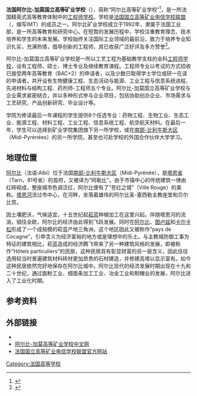 '''法国阿尔比-加莫国立高等矿业学校'''（{{lang-fr|École Nationale Supérieure des Mines d'Albi-Carmaux}}），简称“阿尔比高等矿业学校”<ref>{{Cite web |url=http://www.jsj.edu.cn/n1/12033.shtml |title=法国.教育涉外监管信息网 |access-date=2016-05-25 |archive-date=2016-04-09 |archive-url=https://web.archive.org/web/20160409164051/http://www.jsj.edu.cn/n1/12033.shtml |dead-url=yes }}</ref>，是一所法国精英式高等教育体制中的[[大学校_(法国)|工程师学校]]。学校是[[法国国立高等矿业电信学校联盟|法国国立高等矿业电信学校联盟]]（{{lang-fr|Institut Mines-Télécom}}，缩写IMT）的成员之一。阿尔比矿业学校成立于1992年，隶属于法国工业部，是一所高等教育和研究中心。在短暂的发展历程中，学校注重教育理念、技术培养和学生的未来发展。学校始终关注国际工业领域的最前沿，致力于培养专业知识扎实，充满热情，倡导创新的工程师，其已收获广泛好评及多方赞誉<ref>{{Cite web |url=http://www.univfr.com/p/school.show/zyfid-0/zyid-0/id-174/174.html |title=法国阿尔比-加莫国立高等矿业学校介绍.留法公社 |access-date=2016-05-25 |archive-date=2016-06-10 |archive-url=https://web.archive.org/web/20160610190809/http://www.univfr.com/p/school.show/zyfid-0/zyid-0/id-174/174.html |dead-url=no }}</ref>。

阿尔比-加莫国立高等矿业学校是一所以工艺工程为基础教学支柱的全科[[工程师学校|工程师学校]]，设有工程师、硕士、博士专业及继续教育课程。工程师专业以考试的方式招收已接受两年高等教育（BAC+2）的申请者，以及少数已取得学士学位或研一在读的申请者，并开设有生物健康工程、生态活动与能源、工业工程与信息系统进程、先进材料与结构工程、药剂师-工程师五个专业。阿尔比-加莫国立高等矿业学校与企业需求紧密结合，并以多种形式参与企业项目，包括协助创办企业、市场需求与工艺研究、产品创新研究、毕业设计等。

学院为修读最后一年课程的学生提供8个任选专业：药物工程、生物工业、生态工业、能源工程、材料工程、工业工程、信息系统工程、航空航天材料。在最后一年，学生可以选择到矿业学院集团旗下另一所学校，或在[[南部-比利牛斯大区|南部-比利牛斯大区]]（Midi-Pyrénées）的另一所学院，甚至也可赴学校的外国合作伙伴大学学习。

==地理位置==
[[阿尔比|阿尔比]]（法语:Albi）位于法国[[南部-比利牛斯大区|南部-比利牛斯大区]]（Midi-Pyrénée），是[[塔恩省|塔恩省]]（Tarn，81号省）的首府，又被译为"阿勒比"。由于市镇中心的传统建筑一律由红砖砌成，整座城市色调泛红，阿尔比便有了“苍红之城”（Ville Rouge）的美称。[[塔恩河|塔恩河]]流过市中心，在河畔，坐落着雄伟的阿尔比圣-塞西勒主教座堂和贝尔比宫。

因土壤肥沃，气候适宜，十五世纪起[[菘蓝|菘蓝]]种植加工在这里兴起。伴随塔恩河的流淌，销往全欧，阿尔比的经济由此得到飞跃发展。同时在[[阿尔比|阿尔比]]、[[图卢兹|图卢兹]]和[[卡尔卡松|卡尔卡松]]形成了一个成规模的菘蓝产地三角洲，这个地区因此又被称作“pays de Cocagne”，引申含义为经济富裕的地方或是理想中的乐土。与主教城防御工事为特征的建筑相比，菘蓝造成的经济腾飞带来了另一种建筑风格的发展，即被称作“Hôtels particuliers”的民居，这种民居具有彰显财富的另一层含义，因此往往选用较当时普遍建筑材料砖材更加昂贵的石材建造，并修建高塔以显示富有。如今这种民居依然完好地保存在阿尔比城中。阿尔比现代的经济发展时期出现在十九和二十世纪，通过面粉工业、细面条加工工业、冶金工业和制帽业的发展，阿尔比进入了工业化时期。

== 参考资料 ==
{{reflist}}

== 外部链接 ==
* {{Official|http://www.mines-albi.fr/}}{{en}}{{fr}}
* [https://web.archive.org/web/20160209074951/http://www.enstimac.com/ 阿尔比-加莫高等矿业学校中文网]
* [https://www.mines-telecom.fr/ 法国国立高等矿业电信学校联盟官方网站] {{Wayback|url=https://www.mines-telecom.fr/ |date=20160529080222 }}{{fr}}{{en}}{{es}}

{{coord|display=title}}
{{IMT}}
{{法国大学校会议}}
{{normdaten}}
[[Category:法国高等学校|Category:法国高等学校]]